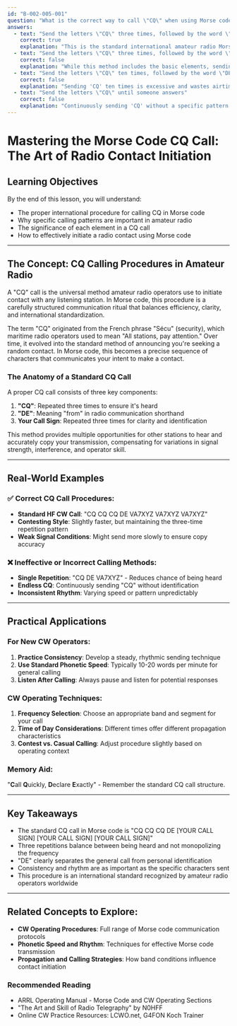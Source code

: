 ```yaml
---
id: "B-002-005-001"
question: "What is the correct way to call \"CQ\" when using Morse code?"
answers:
  - text: "Send the letters \"CQ\" three times, followed by the word \"DE,\" followed by your call sign three times"
    correct: true
    explanation: "This is the standard international amateur radio Morse code procedure for calling CQ (seeking a contact). Sending 'CQ' three times ensures other operators hear the call, 'DE' (meaning 'from') clearly separates the general call from station identification, and repeating the call sign three times increases the likelihood of successful reception, especially under poor propagation conditions."
  - text: "Send the letters \"CQ\" three times, followed by the word \"DE,\" followed by your call sign once"
    correct: false
    explanation: "While this method includes the basic elements, sending the call sign only once reduces the probability of successful contact. Multiple repetitions help overcome weak signals, QRM (interference), and potential copying errors in challenging radio conditions."
  - text: "Send the letters \"CQ\" ten times, followed by the word \"DE,\" followed by your call sign once"
    correct: false
    explanation: "Sending 'CQ' ten times is excessive and wastes airtime. The standard practice is three repetitions, which provides sufficient opportunity for other stations to hear and respond without monopolizing the frequency or becoming annoying to other operators."
  - text: "Send the letters \"CQ\" until someone answers"
    correct: false
    explanation: "Continuously sending 'CQ' without a specific pattern is inefficient and goes against established amateur radio operating procedures. The standardized method of three 'CQ' repetitions followed by call sign identification ensures clear, predictable communication."
---
```


# Mastering the Morse Code CQ Call: The Art of Radio Contact Initiation

## Learning Objectives
By the end of this lesson, you will understand:
- The proper international procedure for calling CQ in Morse code
- Why specific calling patterns are important in amateur radio
- The significance of each element in a CQ call
- How to effectively initiate a radio contact using Morse code

---

## The Concept: CQ Calling Procedures in Amateur Radio

A "CQ" call is the universal method amateur radio operators use to initiate contact with any listening station. In Morse code, this procedure is a carefully structured communication ritual that balances efficiency, clarity, and international standardization.

The term "CQ" originated from the French phrase "Sécu" (security), which maritime radio operators used to mean "All stations, pay attention." Over time, it evolved into the standard method of announcing you're seeking a random contact. In Morse code, this becomes a precise sequence of characters that communicates your intent to make a contact.

### The Anatomy of a Standard CQ Call

A proper CQ call consists of three key components:
1. **"CQ"**: Repeated three times to ensure it's heard
2. **"DE"**: Meaning "from" in radio communication shorthand
3. **Your Call Sign**: Repeated three times for clarity and identification

This method provides multiple opportunities for other stations to hear and accurately copy your transmission, compensating for variations in signal strength, interference, and operator skill.

---

## Real-World Examples

### ✅ Correct CQ Call Procedures:
- **Standard HF CW Call**: "CQ CQ CQ DE VA7XYZ VA7XYZ VA7XYZ"
- **Contesting Style**: Slightly faster, but maintaining the three-time repetition pattern
- **Weak Signal Conditions**: Might send more slowly to ensure copy accuracy

### ❌ Ineffective or Incorrect Calling Methods:
- **Single Repetition**: "CQ DE VA7XYZ" - Reduces chance of being heard
- **Endless CQ**: Continuously sending "CQ" without identification
- **Inconsistent Rhythm**: Varying speed or pattern unpredictably

---

## Practical Applications

### For New CW Operators:
1. **Practice Consistency**: Develop a steady, rhythmic sending technique
2. **Use Standard Phonetic Speed**: Typically 10-20 words per minute for general calling
3. **Listen After Calling**: Always pause and listen for potential responses

### CW Operating Techniques:
1. **Frequency Selection**: Choose an appropriate band and segment for your call
2. **Time of Day Considerations**: Different times offer different propagation characteristics
3. **Contest vs. Casual Calling**: Adjust procedure slightly based on operating context

### Memory Aid:
"**C**all **Q**uickly, **D**eclare **E**xactly" - Remember the standard CQ call structure.

---

## Key Takeaways

- The standard CQ call in Morse code is "CQ CQ CQ DE [YOUR CALL SIGN] [YOUR CALL SIGN] [YOUR CALL SIGN]"
- Three repetitions balance between being heard and not monopolizing the frequency
- "DE" clearly separates the general call from personal identification
- Consistency and rhythm are as important as the specific characters sent
- This procedure is an international standard recognized by amateur radio operators worldwide

---

## Related Concepts to Explore:
- **CW Operating Procedures**: Full range of Morse code communication protocols
- **Phonetic Speed and Rhythm**: Techniques for effective Morse code transmission
- **Propagation and Calling Strategies**: How band conditions influence contact initiation

### Recommended Reading
- ARRL Operating Manual - Morse Code and CW Operating Sections
- "The Art and Skill of Radio Telegraphy" by N0HFF
- Online CW Practice Resources: LCWO.net, G4FON Koch Trainer